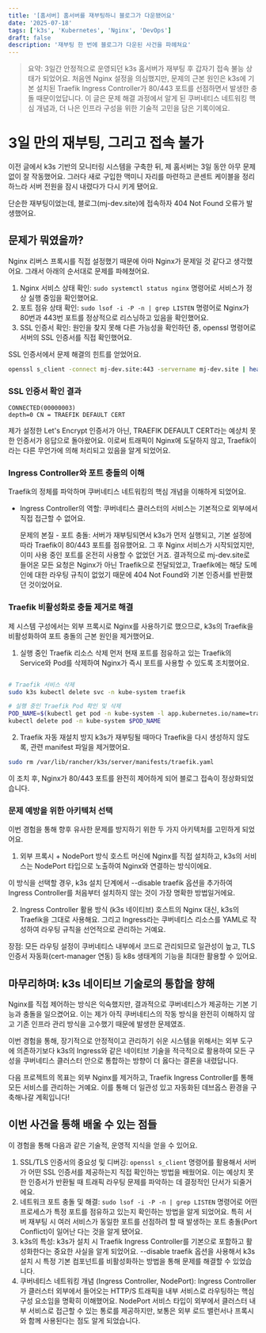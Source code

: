 ```yaml
---
title: '[홈서버] 홈서버를 재부팅하니 블로그가 다운됐어요'
date: '2025-07-18'
tags: ['k3s', 'Kubernetes', 'Nginx', 'DevOps']
draft: false
description: '재부팅 한 번에 블로그가 다운된 사건을 파헤쳐요'
---
```


> 요약: 3일간 안정적으로 운영되던 k3s 홈서버가 재부팅 후 갑자기 접속 불능 상태가 되었어요. 처음엔 Nginx 설정을 의심했지만, 문제의 근본 원인은 k3s에 기본 설치된 Traefik Ingress Controller가 80/443 포트를 선점하면서 발생한 충돌 때문이었답니다. 이 글은 문제 해결 과정에서 알게 된 쿠버네티스 네트워킹 핵심 개념과, 더 나은 인프라 구성을 위한 기술적 고민을 담은 기록이에요.

# 3일 만의 재부팅, 그리고 접속 불가

이전 글에서 k3s 기반의 모니터링 시스템을 구축한 뒤, 제 홈서버는 3일 동안 아무 문제 없이 잘 작동했어요. 그러다 새로 구입한 맥미니 자리를 마련하고 콘센트 케이블을 정리하느라 서버 전원을 잠시 내렸다가 다시 키게 됐어요.

단순한 재부팅이었는데, 블로그(mj-dev.site)에 접속하자 404 Not Found 오류가 발생했어요.

## 문제가 뭐였을까?

Nginx 리버스 프록시를 직접 설정했기 때문에 아마 Nginx가 문제일 것 같다고 생각했어요.
그래서 아래의 순서대로 문제를 파헤쳤어요.

1. Nginx 서비스 상태 확인: `sudo systemctl status nginx` 명령어로 서비스가 정상 실행 중임을 확인했어요.
2. 포트 점유 상태 확인: `sudo lsof -i -P -n | grep LISTEN` 명령어로 Nginx가 80번과 443번 포트를 정상적으로 리스닝하고 있음을 확인했어요.
3. SSL 인증서 확인: 원인을 찾지 못해 다른 가능성을 확인하던 중, openssl 명령어로 서버의 SSL 인증서를 직접 확인했어요.

SSL 인증서에서 문제 해결의 힌트를 얻었어요.

```bash
openssl s_client -connect mj-dev.site:443 -servername mj-dev.site | head
```

### SSL 인증서 확인 결과

```text
CONNECTED(00000003)
depth=0 CN = TRAEFIK DEFAULT CERT
```

제가 설정한 Let's Encrypt 인증서가 아닌, TRAEFIK DEFAULT CERT라는 예상치 못한 인증서가 응답으로 돌아왔어요.
이로써 트래픽이 Nginx에 도달하지 않고, Traefik이라는 다른 무언가에 의해 처리되고 있음을 알게 되었어요.

### Ingress Controller와 포트 충돌의 이해

Traefik의 정체를 파악하며 쿠버네티스 네트워킹의 핵심 개념을 이해하게 되었어요.

- Ingress Controller의 역할: 쿠버네티스 클러스터의 서비스는 기본적으로 외부에서 직접 접근할 수 없어요.

  문제의 본질 - 포트 충돌: 서버가 재부팅되면서 k3s가 먼저 실행되고, 기본 설정에 따라 Traefik이 80/443 포트를 점유했어요.
  그 후 Nginx 서비스가 시작되었지만, 이미 사용 중인 포트를 온전히 사용할 수 없었던 거죠. 결과적으로 mj-dev.site로 들어온 모든 요청은 Nginx가 아닌 Traefik으로 전달되었고, Traefik에는 해당 도메인에 대한 라우팅 규칙이 없었기 때문에 404 Not Found와 기본 인증서를 반환했던 것이었어요.

### Traefik 비활성화로 충돌 제거로 해결

제 시스템 구성에서는 외부 프록시로 Nginx를 사용하기로 했으므로, k3s의 Traefik을 비활성화하여 포트 충돌의 근본 원인을 제거했어요.

1. 실행 중인 Traefik 리소스 삭제
   먼저 현재 포트를 점유하고 있는 Traefik의 Service와 Pod를 삭제하여 Nginx가 즉시 포트를 사용할 수 있도록 조치했어요.

```bash

# Traefik 서비스 삭제
sudo k3s kubectl delete svc -n kube-system traefik

# 실행 중인 Traefik Pod 확인 및 삭제
POD_NAME=$(kubectl get pod -n kube-system -l app.kubernetes.io/name=traefik -o jsonpath='{.items[0].metadata.name}')
kubectl delete pod -n kube-system $POD_NAME
```

2. Traefik 자동 재설치 방지
   k3s가 재부팅될 때마다 Traefik을 다시 생성하지 않도록, 관련 manifest 파일을 제거했어요.

```bash
sudo rm /var/lib/rancher/k3s/server/manifests/traefik.yaml
```

이 조치 후, Nginx가 80/443 포트를 완전히 제어하게 되어 블로그 접속이 정상화되었습니다.

### 문제 예방을 위한 아키텍처 선택

이번 경험을 통해 향후 유사한 문제를 방지하기 위한 두 가지 아키텍처를 고민하게 되었어요.

1. 외부 프록시 + NodePort 방식
   호스트 머신에 Nginx를 직접 설치하고, k3s의 서비스는 NodePort 타입으로 노출하여 Nginx와 연결하는 방식이에요.

이 방식을 선택할 경우, k3s 설치 단계에서 --disable traefik 옵션을 추가하여 Ingress Controller를 처음부터 설치하지 않는 것이 가장 명확한 방법일거에요.

2. Ingress Controller 활용 방식 (k3s 네이티브)
   호스트의 Nginx 대신, k3s의 Traefik을 그대로 사용해요. 그리고 Ingress라는 쿠버네티스 리소스를 YAML로 작성하여 라우팅 규칙을 선언적으로 관리하는 거예요.

장점: 모든 라우팅 설정이 쿠버네티스 내부에서 코드로 관리되므로 일관성이 높고, TLS 인증서 자동화(cert-manager 연동) 등 k8s 생태계의 기능을 최대한 활용할 수 있어요.

## 마무리하며: k3s 네이티브 기술로의 통합을 향해

Nginx를 직접 제어하는 방식은 익숙했지만, 결과적으로 쿠버네티스가 제공하는 기본 기능과 충돌을 일으켰어요. 이는 제가 아직 쿠버네티스의 작동 방식을 완전히 이해하지 않고 기존 인프라 관리 방식을 고수했기 때문에 발생한 문제였죠.

이번 경험을 통해, 장기적으로 안정적이고 관리하기 쉬운 시스템을 위해서는 외부 도구에 의존하기보다 k3s의 Ingress와 같은 네이티브 기술을 적극적으로 활용하여 모든 구성을 쿠버네티스 클러스터 안으로 통합하는 방향이 더 옳다는 결론을 내렸답니다.

다음 프로젝트의 목표는 외부 Nginx를 제거하고, Traefik Ingress Controller를 통해 모든 서비스를 관리하는 거예요. 이를 통해 더 일관성 있고 자동화된 데브옵스 환경을 구축해나갈 계획입니다!

## 이번 사건을 통해 배울 수 있는 점들

이 경험을 통해 다음과 같은 기술적, 운영적 지식을 얻을 수 있어요.

1. SSL/TLS 인증서의 중요성 및 디버깅: `openssl s_client` 명령어를 활용해서 서버가 어떤 SSL 인증서를 제공하는지 직접 확인하는 방법을 배웠어요. 이는 예상치 못한 인증서가 반환될 때 트래픽 라우팅 문제를 파악하는 데 결정적인 단서가 되줄거에요.
2. 네트워크 포트 충돌 및 해결: `sudo lsof -i -P -n | grep LISTEN` 명령어로 어떤 프로세스가 특정 포트를 점유하고 있는지 확인하는 방법을 알게 되었어요. 특히 서버 재부팅 시 여러 서비스가 동일한 포트를 선점하려 할 때 발생하는 포트 충돌(Port Conflict)이 일어난 다는 것을 알게 됐어요.
3. k3s의 특성: k3s가 설치 시 Traefik Ingress Controller를 기본으로 포함하고 활성화한다는 중요한 사실을 알게 되었어요. --disable traefik 옵션을 사용해서 k3s 설치 시 특정 기본 컴포넌트를 비활성화하는 방법을 통해 문제를 해결할 수 있었습니다.
4. 쿠버네티스 네트워킹 개념 (Ingress Controller, NodePort): Ingress Controller가 클러스터 외부에서 들어오는 HTTP/S 트래픽을 내부 서비스로 라우팅하는 핵심 구성 요소임을 명확히 이해했어요. NodePort 서비스 타입이 외부에서 클러스터 내부 서비스로 접근할 수 있는 통로를 제공하지만, 보통은 외부 로드 밸런서나 프록시와 함께 사용된다는 점도 알게 되었습니다.
